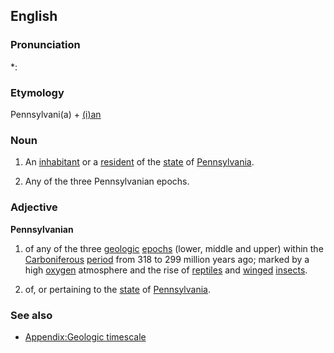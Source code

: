 ==English==

===Pronunciation===
*: {{rhymes|eɪniən}}

===Etymology===
Pennsylvani(a) + [[-ian|(i)an]]

===Noun===
{{en-noun}}

# An [[inhabitant]] or a [[resident]] of the [[state]] of [[Pennsylvania]].
# {{geology}} Any of the three Pennsylvanian epochs.

===Adjective===
'''Pennsylvanian'''

# {{geology}} of any of the three [[geologic]] [[epoch]]s (lower, middle and upper) within the [[Carboniferous]] [[period]] from 318 to 299 million years ago; marked by a high [[oxygen]] atmosphere and the rise of [[reptile]]s and [[winged]] [[insects]].
# of, or pertaining to the [[state]] of [[Pennsylvania]].

===See also===
* [[Appendix:Geologic timescale]]